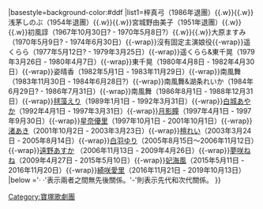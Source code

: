 {{Navbox
|name= 寶塚歌劇團星組主演娘役
|title = [[寶塚歌劇團]][[星組]]主演娘役{{#if:{{{1|}}}|（{{{1|}}}）|}}
|basestyle=background-color:#ddf
|list1={{Nowrap begin}}梓真弓（1986年退團）{{.w}}{{.w}}浅茅しのぶ（1954年退團）{{.w}}{{.w}}宮城野由美子（1951年退團）{{.w}}{{.w}}初風諄（1967年10月30日? - 1970年5月8日?）{{.w}}{{.w}}大原ますみ（1970年5月9日? - 1974年6月30日）{{-wrap}}沒有固定主演娘役{{-wrap}}遥くらら（1977年5月12日? - 1979年3月25日）{{-wrap}}遥くらら&東千晃（1979年3月26日 - 1980年4月7日）{{-wrap}}東千晃（1980年4月8日 - 1982年4月30日）{{-wrap}}姿晴香（1982年5月1日 - 1983年11月29日）{{-wrap}}南風舞（1983年11月30日 - 1984年6月28日?）{{-wrap}}南風舞&湖条れいか（1984年6月29日? - 1986年7月31日）{{-wrap}}南風舞（1986年8月1日 - 1988年12月31日）{{-wrap}}[[毬藻えり]]（1989年1月1日 - 1992年3月31日）{{-wrap}}[[白城あやか]]（1992年4月1日 - 1997年3月31日）{{-wrap}}[[月影瞳]]（1997年4月1日 - 1997年9月30日）{{-wrap}}[[星奈優里]]（1997年10月1日 - 2001年10月1日）{{-wrap}}[[渚あき]]（2001年10月2日 - 2003年3月23日）{{-wrap}}[[檀麗|檀れい]]（2003年3月24日 - 2005年8月14日）{{-wrap}}[[白羽優理|白羽ゆり]]（2005年8月15日～2006年11月12日）{{-wrap}}[[遠野あすか]] （2006年11月13日 - 2009年4月26日）{{-wrap}}[[夢咲ねね]]（2009年4月27日 - 2015年5月10日）{{-wrap}}[[妃海風]]（2015年5月11日 - 2016年11月20日）{{-wrap}}[[綺咲愛里]]（2016年11月21日 - 2019年10月13日）{{Nowrap end}}
|below ='· ·'表示兩者之間無先後關係。'-'則表示先代和次代關係。
}}
<noinclude>
[[Category:寶塚歌劇團]]
</noinclude>